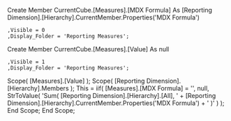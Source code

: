 Create Member CurrentCube.[Measures].[MDX Formula]
As
    [Reporting Dimension].[Hierarchy].CurrentMember.Properties('MDX Formula')

    ,Visible = 0
    ,Display_Folder = 'Reporting Measures'; 

Create Member CurrentCube.[Measures].[Value]
As
	null

    ,Visible = 1
    ,Display_Folder = 'Reporting Measures'; 

Scope( [Measures].[Value] );
        Scope( [Reporting Dimension].[Hierarchy].Members );
            This = iif( [Measures].[MDX Formula] = '', null,
 			     StrToValue( 'Sum( [Reporting Dimension].[Hierarchy].[All], ' + 
                             [Reporting Dimension].[Hierarchy].CurrentMember.Properties('MDX Formula') +
                             ' )'
						   )
					  );
        End Scope;
End Scope;
